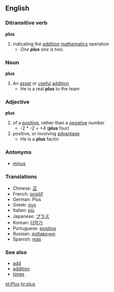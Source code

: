 ==English==
===Ditransitive verb===
'''plus'''
#indicating the [[addition]] [[mathematics]] operation
#*''One '''plus''' one is two.''

===Noun===
'''plus'''
#An [[asset]] or [[useful]] [[addition]]
#* He is a real '''plus''' to the team

===Adjective===
'''plus'''
#of a [[positive]], rather than a [[negative]] number
#* -2 * -2 = +4 ('''plus''' four)
#positive, or involving [[advantage]]
#* He is a '''plus''' factor

===Antonyms===
*[[minus]]

===Translations===
*Chinese: [[正]]
*French: [[positif]]
*German: Plus
*Greek: [[συν]]
*Italian: [[più]]
*Japanese: [[プラス]]
*Korean: [[더하기]]
*Portuguese: [[positivo]]
*Russian: [[добавочно]]
*Spanish: [[más]]

===See also===
*[[add]]
*[[addition]]
*[[times]]

[[et:Plus]]
[[hr:plus]]